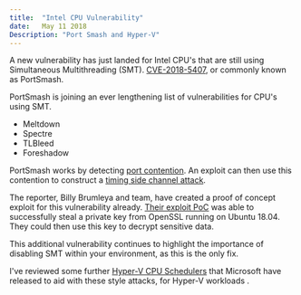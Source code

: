 ```yaml
---
title:  "Intel CPU Vulnerability"
date:   May 11 2018
Description: "Port Smash and Hyper-V"
---
```


A new vulnerability has just landed for Intel CPU's that are still using Simultaneous Multithreading (SMT). [CVE-2018-5407](https://seclists.org/oss-sec/2018/q4/123), or commonly known as PortSmash.

PortSmash is joining an ever lengthening list of vulnerabilities for CPU's using SMT.

* Meltdown
* Spectre
* TLBleed
* Foreshadow

PortSmash works by detecting [port contention](https://dendibakh.github.io/blog/2018/03/21/port-contention). An exploit can then use this contention to construct a [timing side channel attack](https://en.wikipedia.org/wiki/Timing_attack).

The reporter, Billy Brumleya and team, have created a proof of concept exploit for this vulnerability already. [Their exploit PoC](https://github.com/bbbrumley/portsmash) was able to successfully steal a private key from OpenSSL running on Ubuntu 18.04. They could then use this key to decrypt sensitive data.

This additional vulnerability continues to highlight the importance of disabling SMT within your environment, as this is the only fix.

I've reviewed some further [Hyper-V CPU Schedulers](/posts/Hyper-V-CPU-Scheduler) that Microsoft have released to aid with these style attacks, for Hyper-V workloads .
